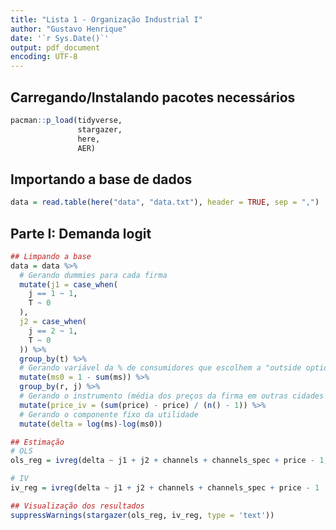 ```yaml
---
title: "Lista 1 - Organização Industrial I"
author: "Gustavo Henrique"
date: '`r Sys.Date()`'
output: pdf_document
encoding: UTF-8
---
```


## Carregando/Instalando pacotes necessários
```r
pacman::p_load(tidyverse,
               stargazer,
               here,
               AER)
```

## Importando a base de dados
```r
data = read.table(here("data", "data.txt"), header = TRUE, sep = ",")
```

## Parte I: Demanda logit
```r
## Limpando a base
data = data %>% 
  # Gerando dummies para cada firma
  mutate(j1 = case_when(
    j == 1 ~ 1,
    T ~ 0
  ),
  j2 = case_when(
    j == 2 ~ 1,
    T ~ 0
  )) %>% 
  group_by(t) %>%
  # Gerando variável da % de consumidores que escolhem a "outside option"
  mutate(ms0 = 1 - sum(ms)) %>%
  group_by(r, j) %>%
  # Gerando o instrumento (média dos preços da firma em outras cidades da mesma região)
  mutate(price_iv = (sum(price) - price) / (n() - 1)) %>% 
  # Gerando o componente fixo da utilidade
  mutate(delta = log(ms)-log(ms0))

## Estimação
# OLS
ols_reg = ivreg(delta ~ j1 + j2 + channels + channels_spec + price - 1, data=data)

# IV
iv_reg = ivreg(delta ~ j1 + j2 + channels + channels_spec + price - 1 | j1 + j2 + channels + channels_spec + price_iv - 1, data=data)

## Visualização dos resultados
suppressWarnings(stargazer(ols_reg, iv_reg, type = 'text'))
```
